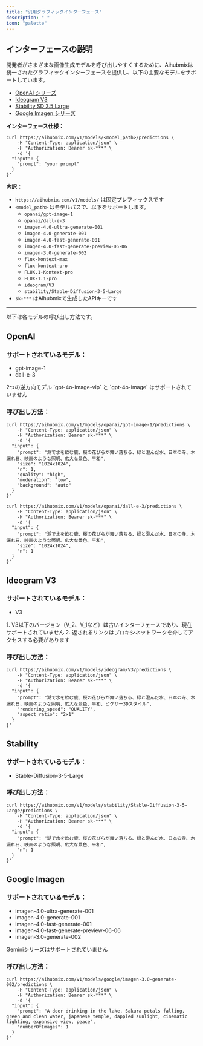 ```yaml
---
title: "汎用グラフィックインターフェース"
description: " "
icon: "palette"
---
```


## インターフェースの説明

開発者がさまざまな画像生成モデルを呼び出しやすくするために、Aihubmixは統一されたグラフィックインターフェースを提供し、以下の主要なモデルをサポートしています。

- [OpenAI シリーズ](#openai)
- [Ideogram V3](#ideogram-v3)
- [Stability SD 3.5 Large](#stability)
- [Google Imagen シリーズ](#google-imagen)

**インターフェース仕様：**

```shell Curl
curl https://aihubmix.com/v1/models/<model_path>/predictions \
    -H "Content-Type: application/json" \
    -H "Authorization: Bearer sk-***" \
    -d '{
  "input": {
    "prompt": "your prompt"
  }
}'
```

**内訳：**

- `https://aihubmix.com/v1/models/` は固定プレフィックスです
- `<model_path>` はモデルパスで、以下をサポートします。
  - `opanai/gpt-image-1`
  - `opanai/dall-e-3`
  - `imagen-4.0-ultra-generate-001`
  - `imagen-4.0-generate-001`
  - `imagen-4.0-fast-generate-001`
  - `imagen-4.0-fast-generate-preview-06-06`
  - `imagen-3.0-generate-002`
  - `flux-kontext-max`
  - `flux-kontext-pro`
  - `FLUX.1-Kontext-pro`
  - `FLUX-1.1-pro`
  - `ideogram/V3`
  - `stability/Stable-Diffusion-3-5-Large`
- `sk-***` はAihubmixで生成したAPIキーです

---

以下は各モデルの呼び出し方法です。

## OpenAI

### サポートされているモデル：

- gpt-image-1
- dall-e-3

<Note>
  2つの逆方向モデル `gpt-4o-image-vip` と `gpt-4o-image` はサポートされていません
</Note>

### 呼び出し方法：

<CodeGroup>

```shell Curl gpt-image-1
curl https://aihubmix.com/v1/models/opanai/gpt-image-1/predictions \
    -H "Content-Type: application/json" \
    -H "Authorization: Bearer sk-***" \
    -d '{
  "input": {
    "prompt": "湖で水を飲む鹿、桜の花びらが舞い落ちる、緑と澄んだ水、日本の寺、木漏れ日、映画のような照明、広大な景色、平和",
    "size": "1024x1024", 
    "n": 1,
    "quality": "high",
    "moderation": "low",
    "background": "auto"
  }
}'
```


```shell Curl dall-e-3
curl https://aihubmix.com/v1/models/opanai/dall-e-3/predictions \
    -H "Content-Type: application/json" \
    -H "Authorization: Bearer sk-***" \
    -d '{
  "input": {
    "prompt": "湖で水を飲む鹿、桜の花びらが舞い落ちる、緑と澄んだ水、日本の寺、木漏れ日、映画のような照明、広大な景色、平和",
    "size": "1024x1024", 
    "n": 1
  }
}'
```

</CodeGroup>

## Ideogram V3

### サポートされているモデル：

- V3

<Note>
  1. V3以下のバージョン（V_2、V_1など）は古いインターフェースであり、現在サポートされていません
  2. 返されるリンクはプロキシネットワークを介してアクセスする必要があります
</Note>

### 呼び出し方法：

<CodeGroup>

```shell Curl
curl https://aihubmix.com/v1/models/ideogram/V3/predictions \
    -H "Content-Type: application/json" \
    -H "Authorization: Bearer sk-***" \
    -d '{
  "input": {
    "prompt": "湖で水を飲む鹿、桜の花びらが舞い落ちる、緑と澄んだ水、日本の寺、木漏れ日、映画のような照明、広大な景色、平和、ピクサー3Dスタイル",
    "rendering_speed": "QUALITY",
    "aspect_ratio": "2x1"
  }
}'
```

</CodeGroup>

## Stability

### サポートされているモデル：

- Stable-Diffusion-3-5-Large

### 呼び出し方法：

<CodeGroup>

```shell Curl
curl https://aihubmix.com/v1/models/stability/Stable-Diffusion-3-5-Large/predictions \
    -H "Content-Type: application/json" \
    -H "Authorization: Bearer sk-***" \
    -d '{
  "input": {
    "prompt": "湖で水を飲む鹿、桜の花びらが舞い落ちる、緑と澄んだ水、日本の寺、木漏れ日、映画のような照明、広大な景色、平和",
    "n": 1
  }
}'
```

</CodeGroup>

## Google Imagen

### サポートされているモデル：

- imagen-4.0-ultra-generate-001
- imagen-4.0-generate-001
- imagen-4.0-fast-generate-001
- imagen-4.0-fast-generate-preview-06-06
- imagen-3.0-generate-002

<Note>
  Geminiシリーズはサポートされていません
</Note>

### 呼び出し方法：

<CodeGroup>

```shell Curl
curl https://aihubmix.com/v1/models/google/imagen-3.0-generate-002/predictions \
    -H "Content-Type: application/json" \
    -H "Authorization: Bearer sk-***" \
    -d '{
  "input": {
    "prompt": "A deer drinking in the lake, Sakura petals falling, green and clean water, japanese temple, dappled sunlight, cinematic lighting, expansive view, peace",
    "numberOfImages": 1
  }
}'
```

</CodeGroup>